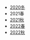 

- <a href="https://project-sekai.rage-esports.jp/" target="_blank">2020冬</a>
- 2021春
- <a href="https://pjsekai.sega.jp/championship2021/index.html" target="_blank">2021秋</a>
- <a href="https://pjsekai.sega.jp/championship2022spring/index.html" target="_blank">2022春</a>
- <a href="https://pjsekai.sega.jp/championship2022autumn/index.html" target="_blank">2022秋</a>
